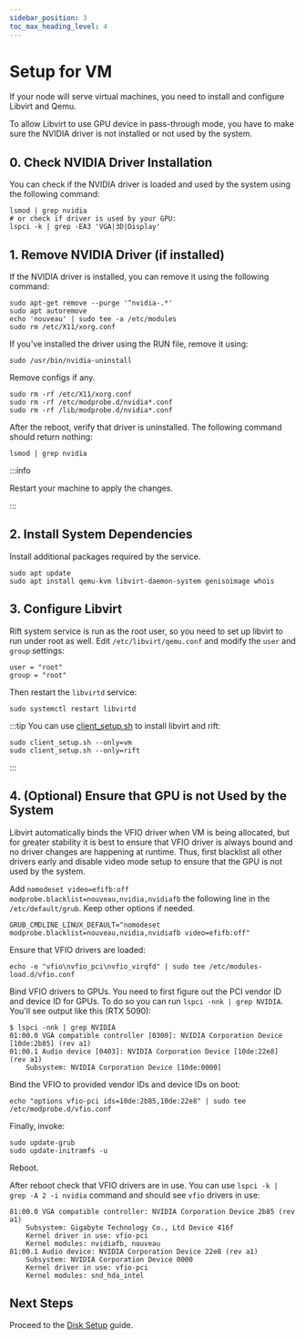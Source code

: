 ```yaml
---
sidebar_position: 3
toc_max_heading_level: 4
---
```


# Setup for VM

If your node will serve virtual machines, you need to install and configure Libvirt and Qemu.

To allow Libvirt to use GPU device in pass-through mode, you have to make sure the NVIDIA driver is not installed or not used by the system.

## 0. Check NVIDIA Driver Installation

You can check if the NVIDIA driver is loaded and used by the system using the following command:

```shell
lsmod | grep nvidia
# or check if driver is used by your GPU:
lspci -k | grep -EA3 'VGA|3D|Display'
```

## 1. Remove NVIDIA Driver (if installed)

If the NVIDIA driver is installed, you can remove it using the following command:

```shell
sudo apt-get remove --purge '^nvidia-.*'
sudo apt autoremove
echo 'nouveau' | sudo tee -a /etc/modules
sudo rm /etc/X11/xorg.conf
```

If you've installed the driver using the RUN file, remove it using:
```shell
sudo /usr/bin/nvidia-uninstall
```

Remove configs if any.
```shell
sudo rm -rf /etc/X11/xorg.conf
sudo rm -rf /etc/modprobe.d/nvidia*.conf
sudo rm -rf /lib/modprobe.d/nvidia*.conf
```

After the reboot, verify that driver is uninstalled. The following command should return nothing:
```
lsmod | grep nvidia
```

:::info

Restart your machine to apply the changes.

:::

## 2. Install System Dependencies

Install additional packages required by the service.

```shell
sudo apt update
sudo apt install qemu-kvm libvirt-daemon-system genisoimage whois
```

## 3. Configure Libvirt

Rift system service is run as the root user, so you need to set up libvirt to run under root as well.
Edit `/etc/libvirt/qemu.conf` and modify the `user` and `group` settings:

```shell
user = "root"
group = "root"
```

Then restart the `libvirtd` service:

```shell
sudo systemctl restart libvirtd
```

:::tip
You can use [client_setup.sh](https://github.com/cloudrift-ai/rift-utils/blob/main/scripts/client_setup.sh) to install libvirt and rift:

```shell
sudo client_setup.sh --only=vm
sudo client_setup.sh --only=rift
```
:::

## 4. (Optional) Ensure that GPU is not Used by the System

Libvirt automatically binds the VFIO driver when VM is being allocated, but for greater stability it is
best to ensure that VFIO driver is always bound and no driver changes are happening at runtime. Thus, first
blacklist all other drivers early and disable video mode setup to ensure that the GPU is not used by the system.

Add `nomodeset video=efifb:off modprobe.blacklist=nouveau,nvidia,nvidiafb` the following line in the `/etc/default/grub`.
Keep other options if needed.
```
GRUB_CMDLINE_LINUX_DEFAULT="nomodeset modprobe.blacklist=nouveau,nvidia,nvidiafb video=efifb:off"
```

Ensure that VFIO drivers are loaded:
```
echo -e "vfio\nvfio_pci\nvfio_virqfd" | sudo tee /etc/modules-load.d/vfio.conf
```

Bind VFIO drivers to GPUs. You need to first figure out the PCI vendor ID and device ID for GPUs.
To do so you can run `lspci -nnk | grep NVIDIA`. You'll see output like this (RTX 5090):
```
$ lspci -nnk | grep NVIDIA
01:00.0 VGA compatible controller [0300]: NVIDIA Corporation Device [10de:2b85] (rev a1)
01:00.1 Audio device [0403]: NVIDIA Corporation Device [10de:22e8] (rev a1)
	Subsystem: NVIDIA Corporation Device [10de:0000]
```

Bind the VFIO to provided vendor IDs and device IDs on boot:
```
echo "options vfio-pci ids=10de:2b85,10de:22e8" | sudo tee /etc/modprobe.d/vfio.conf
```

Finally, invoke:
```
sudo update-grub
sudo update-initramfs -u
```

Reboot.

After reboot check that VFIO drivers are in use. You can use `lspci -k | grep -A 2 -i nvidia` command
and should see `vfio` drivers in use:
```
81:00.0 VGA compatible controller: NVIDIA Corporation Device 2b85 (rev a1)
	Subsystem: Gigabyte Technology Co., Ltd Device 416f
	Kernel driver in use: vfio-pci
	Kernel modules: nvidiafb, nouveau
81:00.1 Audio device: NVIDIA Corporation Device 22e8 (rev a1)
	Subsystem: NVIDIA Corporation Device 0000
	Kernel driver in use: vfio-pci
	Kernel modules: snd_hda_intel
```


## Next Steps

Proceed to the [Disk Setup](./disks) guide.
